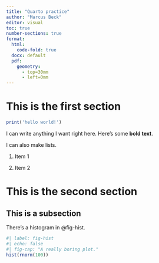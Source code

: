 ```yaml
---
title: "Quarto practice"
author: "Marcus Beck"
editor: visual
toc: true 
number-sections: true
format: 
  html: 
    code-fold: true
  docx: default
  pdf: 
    geometry: 
      - top=30mm
      - left=0mm
---
```


# This is the first section

```r
print('hello world!')
```

I can write anything I want right here. Here's some **bold text**.

I can also make lists.

1. Item 1

1. Item 2

# This is the second section

## This is a subsection

There's a histogram in @fig-hist.

```r
#| label: fig-hist
#| echo: false
#| fig-cap: "A really boring plot."
hist(rnorm(100))
```

